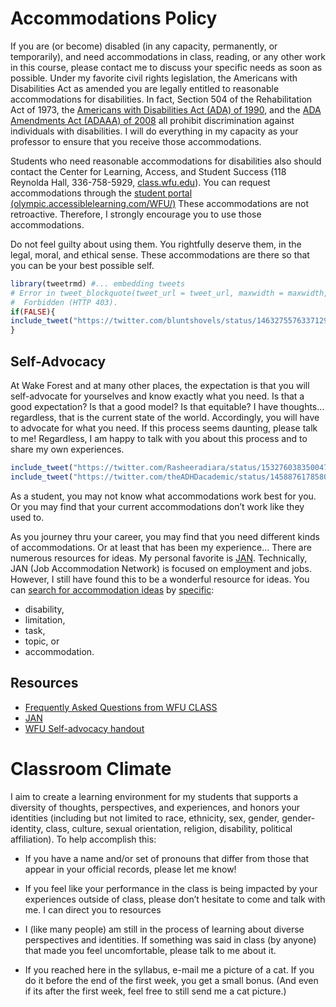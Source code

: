 # Accommodations Policy

If you are (or become) disabled (in any capacity, permanently, or temporarily), and need accommodations in class, reading, or any other work in this course, please contact me to discuss your specific needs as soon as possible. 
Under my favorite civil rights legislation, the Americans with Disabilities Act as amended you are legally entitled to reasonable accommodations for disabilities. In fact, Section 504 of the Rehabilitation Act of 1973, the [Americans with Disabilities Act (ADA) of 1990](https://beta.ada.gov/), and the [ADA Amendments Act (ADAAA) of 2008](https://en.wikipedia.org/wiki/ADA_Amendments_Act_of_2008) all prohibit discrimination against individuals with disabilities.
I will do everything in my capacity as your professor to ensure that you receive those accommodations. 

Students who need reasonable accommodations for disabilities also should contact the Center for Learning, Access, and Student Success  (118 Reynolda Hall, 336-758-5929,  [class.wfu.edu](https://class.wfu.edu/)). You can request accommodations through the [student portal (olympic.accessiblelearning.com/WFU/)](https://olympic.accessiblelearning.com/WFU/) These accommodations are not retroactive. Therefore, I strongly encourage you to use those accommodations. 

Do not feel guilty about using them. 
You rightfully deserve them, in the legal, moral, and ethical sense. 
These accommodations are there so that you can be your best possible self. 

```r
library(tweetrmd) #... embedding tweets
# Error in tweet_blockquote(tweet_url = tweet_url, maxwidth = maxwidth,  : 
#  Forbidden (HTTP 403).
if(FALSE){
include_tweet("https://twitter.com/bluntshovels/status/1463275576337129480")
}
```


## Self-Advocacy

At Wake Forest and at many other places, the expectation is that you will self-advocate for yourselves and know exactly what you need. Is that a good expectation? Is that a good model? Is that equitable? I have thoughts... regardless, that is the current state of the world. Accordingly, you will have to advocate for what you need. If this process seems daunting, please talk to me! Regardless, I am happy to talk with you about this process and to share my own experiences.


```r

include_tweet("https://twitter.com/Rasheeradiara/status/1532760383500472326")
include_tweet("https://twitter.com/theADHDacademic/status/1458876178580881410")
```

As a student, you may not know what accommodations work best for you. Or you may find that your current accommodations don't work like they used to. 

As you journey thru your career, you may find that you need different kinds of accommodations. Or at least that has been my experience... There are numerous resources for ideas. 
My personal favorite is [JAN](https://askjan.org/). Technically, JAN (Job Accommodation Network) is focused on employment and jobs. 
However, I still have found this to be a wonderful resource for ideas. 
You can [search for accommodation ideas](https://askjan.org/soar.cfm) by [specific](https://askjan.org/a-to-z.cfm):

  - disability,
  - limitation,
  - task,
  - topic, or
  - accommodation.

## Resources

* [Frequently Asked Questions from WFU CLASS](https://class.wfu.edu/frequently-asked-questions-students/)
* [JAN](https://askjan.org/)
* [WFU Self-advocacy handout](https://docs.google.com/document/d/1X44zJyTz8-s9t6IXw0bII2DCFiOk1NR2MRfTi8wBiIc/)


# Classroom Climate

I aim to create a learning environment for my students that supports a diversity of thoughts, perspectives, and experiences, and honors your identities (including but not limited to race, ethnicity, sex, gender, gender-identity, class, culture, sexual orientation, religion, disability, political affiliation). To help accomplish this:

- If you have a name and/or set of pronouns that differ from those that appear in your official records, please let me know!

- If you feel like your performance in the class is being impacted by your experiences outside of class, please don't hesitate to come and talk with me. I can direct you to resources

- I (like many people) am still in the process of learning about diverse perspectives and identities. If something was said in class (by anyone) that made you feel uncomfortable, please talk to me about it. 

- If you reached here in the syllabus, e-mail me a picture of a cat. If you do it before the end of the first week, you get a small bonus. (And even if its after the first week, feel free to still send me a cat picture.)

<!--
## Statements

### From the psychology department
The Psychology Department values, respects, and celebrates the experiences, beliefs, and practices stemming from varied cultures and circumstances (emphasizing, but not limited to, those from historically underrepresented groups),and our deep commitment to diversity, equity, and inclusion plays out through coursework, programming by majors, and research. 

### How I'd expand it
The Psychology Department values, respects, and celebrates the experiences, beliefs, and practices stemming from varied cultures and circumstances ( emphasizing, but not limited to, those from marginalized groups, including those historically underrepresented). We center our department around our deep commitment to diversity, equity, inclusion, and access. That deep commitment plays out through coursework, programming by majors, service, outreach, and research. 
 -->
